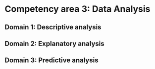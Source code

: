 # Competency area 3: Data Analysis

## Domain 1: Descriptive analysis

## Domain 2: Explanatory analysis

## Domain 3: Predictive analysis

